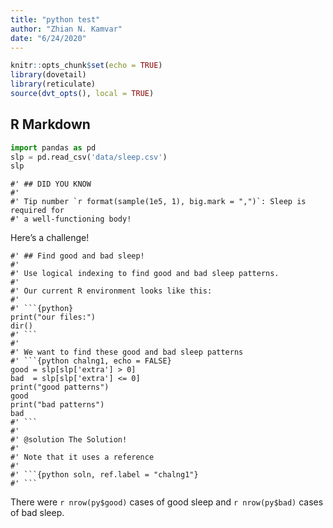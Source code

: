 ```yaml
---
title: "python test"
author: "Zhian N. Kamvar"
date: "6/24/2020"
---
```


```r
knitr::opts_chunk$set(echo = TRUE)
library(dovetail)
library(reticulate)
source(dvt_opts(), local = TRUE)
```

## R Markdown

```python
import pandas as pd
slp = pd.read_csv('data/sleep.csv')
slp
```

```callout
#' ## DID YOU KNOW
#' 
#' Tip number `r format(sample(1e5, 1), big.mark = ",")`: Sleep is required for 
#' a well-functioning body!
```

Here's a challenge!

```challenge
#' ## Find good and bad sleep!
#'
#' Use logical indexing to find good and bad sleep patterns.
#'
#' Our current R environment looks like this:
#'
#' ```{python}
print("our files:")
dir()
#' ```
#'
#' We want to find these good and bad sleep patterns
#' ```{python chalng1, echo = FALSE}
good = slp[slp['extra'] > 0]
bad  = slp[slp['extra'] <= 0]
print("good patterns")
good
print("bad patterns")
bad
#' ```
#'
#' @solution The Solution!
#' 
#' Note that it uses a reference
#'
#' ```{python soln, ref.label = "chalng1"}
#' ```
```
There were `r nrow(py$good)` cases of good sleep and `r nrow(py$bad)` cases of 
bad  sleep.
